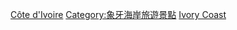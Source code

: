 [[Category:非洲世界遗产|Côte d'Ivoire]]
[[Category:象牙海岸旅遊景點|Category:象牙海岸旅遊景點]]
[[Category:各國世界遺產|Ivory Coast]]